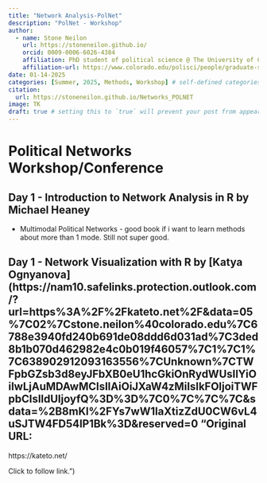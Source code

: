 ```yaml
---
title: "Network Analysis-PolNet"
description: "PolNet - Workshop"
author:
  - name: Stone Neilon
    url: https://stoneneilon.github.io/
    orcid: 0009-0006-6026-4384
    affiliation: PhD student of political science @ The University of Colorado Boulder
    affiliation-url: https://www.colorado.edu/polisci/people/graduate-students/stone-neilon
date: 01-14-2025
categories: [Summer, 2025, Methods, Workshop] # self-defined categories
citation: 
  url: https://stoneneilon.github.io/Networks_POLNET
image: TK
draft: true # setting this to `true` will prevent your post from appearing on your listing page until you're ready!
---
```


# Political Networks Workshop/Conference 

## Day 1 - **Introduction to Network Analysis in R by Michael Heaney**

-   Multimodal Political Networks - good book if i want to learn methods about more than 1 mode. Still not super good.

## Day 1 - Network Visualization with R by [Katya Ognyanova](https://nam10.safelinks.protection.outlook.com/?url=https%3A%2F%2Fkateto.net%2F&data=05%7C02%7Cstone.neilon%40colorado.edu%7C6788e3940fd240b691de08ddd6d031ad%7C3ded8b1b070d462982e4c0b019f46057%7C1%7C1%7C638902912093163556%7CUnknown%7CTWFpbGZsb3d8eyJFbXB0eU1hcGkiOnRydWUsIlYiOiIwLjAuMDAwMCIsIlAiOiJXaW4zMiIsIkFOIjoiTWFpbCIsIldUIjoyfQ%3D%3D%7C0%7C%7C%7C&sdata=%2B8mKl%2FYs7wW1IaXtizZdU0CW6vL4uSJTW4FD54IP1Bk%3D&reserved=0 "Original URL:
https://kateto.net/

Click to follow link.")
